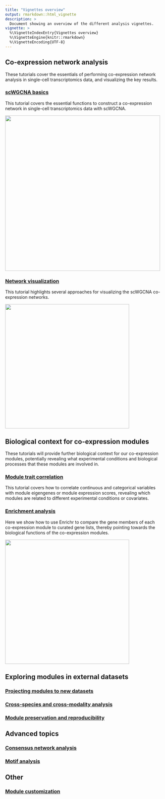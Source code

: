 ```yaml
---
title: "Vignettes overview"
output: rmarkdown::html_vignette
description: >
  Document showing an overview of the different analysis vignettes.
vignette: >
  %\VignetteIndexEntry{Vignettes overview}
  %\VignetteEngine{knitr::rmarkdown}
  %\VignetteEncoding{UTF-8}
---
```


## Co-expression network analysis

These tutorials cover the essentials of performing co-expression network
analysis in single-cell transcriptomics data, and visualizing the key results.

### [scWGCNA basics](articles/basic_tutorial.html)
This tutorial covers the essential functions to construct a co-expression network
in single-cell transcriptomics data with scWGCNA.


<img src="figures/basic_tutorial/Zhou_featureplot_hMEs_selected_wide.png" width="500" height="500">


### [Network visualization](articles/network_visualizations.html)

This tutorial highlights several approaches for visualizing the scWGCNA co-expression
networks.

<img src="figures/network_vis/hubgene_umap_igraph.png" width="400" height="400">

## Biological context for co-expression modules

These tutorials will provide further biological context for our co-expression
modules, potentially revealing what experimental conditions and biological
processes that these modules are involved in.

### [Module trait correlation](articles/module_trait_correlation.html)

This tutorial covers how to correlate continuous and categorical variables with
module eigengenes or module expression scores, revealing which modules are related
to different experimental conditions or covariates.

### [Enrichment analysis](articles/enrichment_analysis.html)

Here we show how to use Enrichr to compare the gene members of each co-expression
module to curated gene lists, thereby pointing towards the biological functions
of the co-expression modules.

<img src="figures/enrichment/GO_dotplot.png" width="400" height="400">

## Exploring modules in external datasets

### [Projecting modules to new datasets](articles/projecting_modules.html)

### [Cross-species and cross-modality analysis](articles/projecting_modules_cross.html)

### [Module preservation and reproducibility](articles/module_preservation.html)

## Advanced topics

### [Consensus network analysis](articles/consensus_wgcna.html)

### [Motif analysis](articles/motif_analysis.html)

## Other

### [Module customization](articles/customization.html)
